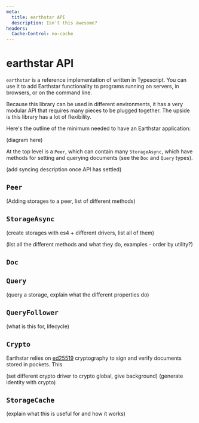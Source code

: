 ```yaml
---
meta:
  title: earthstar API
  description: Isn't this awesome?
headers:
  Cache-Control: no-cache
---
```


<div id="doc">

# earthstar API

`earthstar` is a reference implementation of written in Typescript. You can use it to add Earthstar functionality to programs running on servers, in browsers, or on the command line.

Because this library can be used in different environments, it has a very modular API that requires many pieces to be plugged together. The upside is this library has a lot of flexibility.

Here's the outline of the minimum needed to have an Earthstar application:

(diagram here)

At the top level is a `Peer`, which can contain many `StorageAsync`, which have methods for setting and querying documents (see the `Doc` and `Query` types).

(add syncing description once API has settled)

## `Peer`

(Adding storages to a peer, list of different methods)

## `StorageAsync`

(create storages with es4 + different drivers, list all of them)

(list all the different methods and what they do, examples - order by utility?)

## `Doc`

## `Query`

(query a storage, explain what the different properties do)

## `QueryFollower`

(what is this for, lifecycle)

## `Crypto`

Earthstar relies on [ed25519](https://ed25519.cr.yp.to) cryptography to sign and verify documents stored in pockets. This

(set different crypto driver to crypto global, give background)
(generate identity with crypto)

## `StorageCache`

(explain what this is useful for and how it works)

</div>
